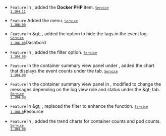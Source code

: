 - <code class="Feature">Feature</code> In <Cmdname sid="BTN07267" className="uitext" />, added the <b>Docker PHP</b> item. <code class='changelog-service'><a href="../release-notes/service/service-1_104_x"><code class='changelog-service'>Service 1.104.11​</code></a></code>

- <code class="Feature">Feature</code> Added the <Cmdname sid="side_integratedContainerMap" className="uitext" /> menu. <code class='changelog-service'><a href="../release-notes/service/service-1_106_x"><code class='changelog-service'>Service 1.106.00​</code></a></code>

- <code class="Feature">Feature</code> In <Cmdname sid="side_dashboard" className="uitext" /> &amp;gt; <Cmdname sid="side_containerMap" className="uitext" />, added the option to hide the tags in the event log. <code class='changelog-service'><a href="../release-notes/service/service-1_106_x"><code class='changelog-service'>Service 1.106.00​</code></a></code>Dashbord

- <code class="Feature">Feature</code> In <Cmdname sid="side_containerMap" className="uitext" />, added the <Cmdname sid="unequal" className="uitext" /> filter option. <code class='changelog-service'><a href="../release-notes/service/service-1_104_x"><code class='changelog-service'>Service 1.104.00​</code></a></code>

- <code class="Feature">Feature</code> In the container summary view panel under <Cmdname sid="side_containerMap" className="uitext" />, added the <Cmdname sid="TTL06683" className="uitext" /> chart that displays the event counts under the <Cmdname sid="event" className="uitext" /> tab. <code class='changelog-service'><a href="../release-notes/service/service-1_104_x"><code class='changelog-service'>Service 1.104.00​</code></a></code>

- <code class="Feature">Feature</code> In the container summary view panel in <Cmdname sid="side_containerMap" className="uitext" />, modified to change the messages depending on the log view role and status under the <Cmdname sid="side_log" className="uitext" /> &amp;gt; <Cmdname sid="side_logSearch" className="uitext" /> tab. <code class='changelog-service'><a href="../release-notes/service/service-1_104_x"><code class='changelog-service'>Service 1.104.00​</code></a></code>

- <code class="Feature">Feature</code> In <Cmdname sid="side_dashboard" className="uitext" /> &amp;gt; <Cmdname sid="side_containerMap" className="uitext" />, replaced the filter to enhance the function. <code class='changelog-service'><a href="../release-notes/service/service-1_108_x"><code class='changelog-service'>Service 1.108.0​</code></a></code>Resource

- <code class="Feature">Feature</code> In <Cmdname sid="side_perfSummary" className="uitext" />, added the trend charts for container counts and pod counts. <code class='changelog-service'><a href="../release-notes/service/service-1_104_x"><code class='changelog-service'>Service 1.104.00​</code></a></code>
